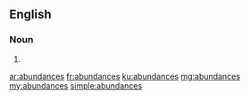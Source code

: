 ==English==

===Noun===
{{head|en}}

# {{plural of|abundance}}

[[ar:abundances]]
[[fr:abundances]]
[[ku:abundances]]
[[mg:abundances]]
[[my:abundances]]
[[simple:abundances]]